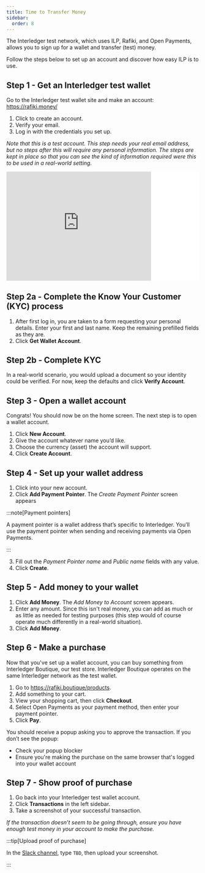 ```yaml
---
title: Time to Transfer Money
sidebar:
  order: 8
---
```



<Aside type="tip" title="Your Turn: Transfer Some Money">

The Interledger test network, which uses ILP, Rafiki, and Open Payments, allows you to sign up for a wallet and transfer (test) money.

Follow the steps below to set up an account and discover how easy ILP is to use.

</Aside>

## Step 1 - Get an Interledger test wallet

Go to the Interledger test wallet site and make an account: https://rafiki.money/

1. Click to create an account.
2. Verify your email.
3. Log in with the credentials you set up.

_Note that this is a test account. This step needs your real email address, but no steps after this will require any personal information. The steps are kept in place so that you can see the kind of information required were this to be used in a real-world setting._

<div
  class="iframe-wrapper"
  style="background-color:white;position:sticky;top:calc(var(--sl-nav-height) + var(--sl-mobile-toc-height))"
>
  <iframe
    src="https://rafiki.money/auth/signup"
    width="75%"
    style="aspect-ratio:4/3;border:0;margin-inline:auto"
  ></iframe>
</div>

## Step 2a - Complete the Know Your Customer (KYC) process

1. After first log in, you are taken to a form requesting your personal details. Enter your first and last name. Keep the remaining prefilled fields as they are.
2. Click **Get Wallet Account**.

## Step 2b - Complete KYC

In a real-world scenario, you would upload a document so your identity could be verified. For now, keep the defaults and click **Verify Account**.

## Step 3 - Open a wallet account

Congrats! You should now be on the home screen. The next step is to open a wallet account.

1. Click **New Account**.
2. Give the account whatever name you’d like.
3. Choose the currency (asset) the account will support.
4. Click **Create Account**.

## Step 4 - Set up your wallet address

1. Click into your new account.
2. Click **Add Payment Pointer**. The _Create Payment Pointer_ screen appears

:::note[Payment pointers]

A payment pointer is a wallet address that’s specific to Interledger. You’ll use the payment pointer when sending and receiving payments via Open Payments.

:::

3. Fill out the _Payment Pointer name_ and _Public name_ fields with any value.
4. Click **Create**.

## Step 5 - Add money to your wallet

1. Click **Add Money**. The _Add Money to Account_ screen appears.
2. Enter any amount. Since this isn't real money, you can add as much or as little as needed for testing purposes (this step would of course operate much differently in a real-world situation).
3. Click **Add Money**.

## Step 6 - Make a purchase

Now that you've set up a wallet account, you can buy something from Interledger Boutique, our test store. Interledger Boutique operates on the same Interledger network as the test wallet.

1. Go to https://rafiki.boutique/products.
2. Add something to your cart.
3. View your shopping cart, then click **Checkout**.
4. Select Open Payments as your payment method, then enter your payment pointer.
5. Click **Pay**.

You should receive a popup asking you to approve the transaction. If you don’t see the popup:

- Check your popup blocker
- Ensure you're making the purchase on the same browser that's logged into your wallet account

## Step 7 - Show proof of purchase

1. Go back into your Interledger test wallet account.
2. Click **Transactions** in the left sidebar.
3. Take a screenshot of your successful transaction.

_If the transaction doesn’t seem to be going through, ensure you have enough test money in your account to make the purchase._

:::tip[Upload proof of purchase]

In the [Slack channel](https://app.slack.com/client/T0KKJC1N1/C06MAS29NF4), type `TBD`, then upload your screenshot.

:::

<CompletionTracker postId="time-to-transfer-money" client:only="react" />
